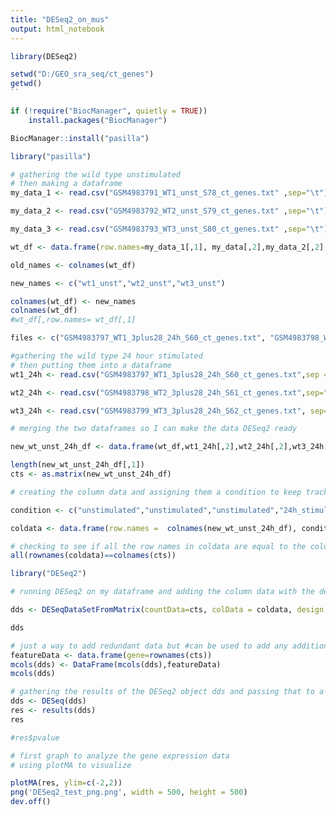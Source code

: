 ---
title: "DESeq2_on_mus"
output: html_notebook
---
```{r}
library(DESeq2)
```
```{r}
setwd("D:/GEO_sra_seq/ct_genes")
getwd()
``
```

```{r}
if (!require("BiocManager", quietly = TRUE))
    install.packages("BiocManager")

BiocManager::install("pasilla")
```


```{r}
library("pasilla")
```

```{r}

# gathering the wild type unstimulated
# then making a dataframe
my_data_1 <- read.csv("GSM4983791_WT1_unst_S78_ct_genes.txt" ,sep="\t")
```
```{r}
my_data_2 <- read.csv("GSM4983792_WT2_unst_S79_ct_genes.txt" ,sep="\t")

my_data_3 <- read.csv("GSM4983793_WT3_unst_S80_ct_genes.txt" ,sep="\t")
```


```{r}
wt_df <- data.frame(row.names=my_data_1[,1], my_data[,2],my_data_2[,2],my_data_3[,2])

old_names <- colnames(wt_df)

new_names <- c("wt1_unst","wt2_unst","wt3_unst")

colnames(wt_df) <- new_names
colnames(wt_df)
#wt_df[,row.names= wt_df[,1]
```
```{r}
files <- c("GSM4983797_WT1_3plus28_24h_S60_ct_genes.txt", "GSM4983798_WT2_3plus28_24h_S61_ct_genes.txt","GSM4983799_WT3_3plus28_24h_S62_ct_genes.txt")

#gathering the wild type 24 hour stimulated 
# then putting them into a dataframe
wt1_24h <- read.csv("GSM4983797_WT1_3plus28_24h_S60_ct_genes.txt",sep = "\t")

wt2_24h <- read.csv("GSM4983798_WT2_3plus28_24h_S61_ct_genes.txt",sep="\t")

wt3_24h <- read.csv("GSM4983799_WT3_3plus28_24h_S62_ct_genes.txt", sep="\t")

# merging the two dataframes so I can make the data DESeq2 ready

new_wt_unst_24h_df <- data.frame(wt_df,wt1_24h[,2],wt2_24h[,2],wt3_24h[,2])
```

```{r}
length(new_wt_unst_24h_df[,1])
cts <- as.matrix(new_wt_unst_24h_df)

```
```{r}
# creating the column data and assigning them a condition to keep track of when comparing data

condition <- c("unstimulated","unstimulated","unstimulated","24h_stimulated","24h_stimulated","24h_stimulated")

coldata <- data.frame(row.names =  colnames(new_wt_unst_24h_df), condition )
```

```{r}
# checking to see if all the row names in coldata are equal to the column names in cts
all(rownames(coldata)==colnames(cts))

```

```{r}
library("DESeq2")

# running DESeq2 on my dataframe and adding the column data with the design being the condition in the column data

dds <- DESeqDataSetFromMatrix(countData=cts, colData = coldata, design = ~ condition)

dds
```


```{r}
# just a way to add redundant data but #can be used to add any additional #feature data
featureData <- data.frame(gene=rownames(cts))
mcols(dds) <- DataFrame(mcols(dds),featureData)
mcols(dds)
```


```{r}
# gathering the results of the DESeq2 object dds and passing that to a variable called res
dds <- DESeq(dds)
res <- results(dds)
res
```

```{r}
#res$pvalue
```

```{r}

# first graph to analyze the gene expression data
# using plotMA to visualize 

plotMA(res, ylim=c(-2,2))
png('DESeq2_test_png.png', width = 500, height = 500)
dev.off()
```
```{r}

```

